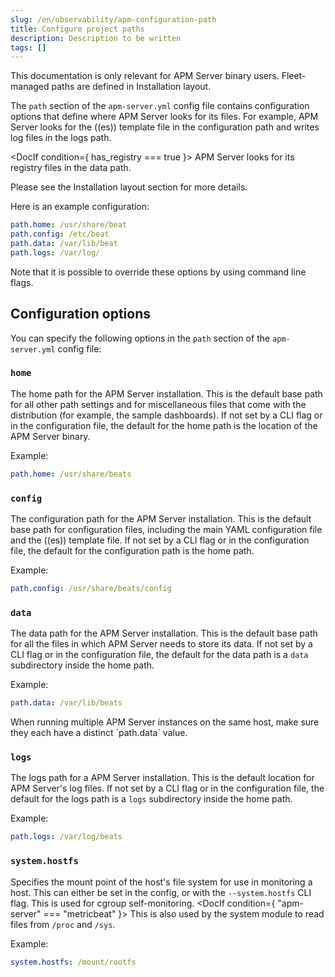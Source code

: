 ```yaml
---
slug: /en/observability/apm-configuration-path
title: Configure project paths
description: Description to be written
tags: []
---
```



<div id="apm-configuration-path"></div>

<ApmSupportOverview binary={true} fleet={false}>
  This documentation is only relevant for APM Server binary users.
  Fleet-managed paths are defined in <DocLink slug="/en/observability/apm-directory-layout">Installation layout</DocLink>.
</ApmSupportOverview>

The `path` section of the `apm-server.yml` config file contains configuration
options that define where APM Server looks for its files. For example, APM Server
looks for the ((es)) template file in the configuration path and writes
log files in the logs path.


<DocIf condition={ has_registry === true }>
APM Server looks for its registry files in the data path.
</DocIf>

Please see the <DocLink slug="/en/observability/apm-directory-layout">Installation layout</DocLink> section for more details.

Here is an example configuration:

```yaml
path.home: /usr/share/beat
path.config: /etc/beat
path.data: /var/lib/beat
path.logs: /var/log/
```

Note that it is possible to override these options by using command line flags.

<div id="configuration_options"></div>

## Configuration options

You can specify the following options in the `path` section of the `apm-server.yml` config file:

<div id="`home`"></div>

### `home`

The home path for the APM Server installation. This is the default base path for all
other path settings and for miscellaneous files that come with the distribution (for example, the
sample dashboards). If not set by a CLI flag or in the configuration file, the default
for the home path is the location of the APM Server binary.

Example:

```yaml
path.home: /usr/share/beats
```

<div id="`config`"></div>

### `config`

The configuration path for the APM Server installation. This is the default base path
for configuration files, including the main YAML configuration file and the
((es)) template file. If not set by a CLI flag or in the configuration file, the default for the
configuration path is the home path.

Example:

```yaml
path.config: /usr/share/beats/config
```

<div id="`data`"></div>

### `data`

The data path for the APM Server installation. This is the default base path for all
the files in which APM Server needs to store its data. If not set by a CLI
flag or in the configuration file, the default for the data path is a `data`
subdirectory inside the home path.

Example:

```yaml
path.data: /var/lib/beats
```

<DocCallOut title="Tip">
When running multiple APM Server instances on the same host, make sure they
each have a distinct `path.data` value.
</DocCallOut>

<div id="`logs`"></div>

### `logs`

The logs path for a APM Server installation. This is the default location for APM Server's
log files. If not set by a CLI flag or in the configuration file, the default
for the logs path is a `logs` subdirectory inside the home path.

Example:

```yaml
path.logs: /var/log/beats
```

<div id="`system.hostfs`"></div>

### `system.hostfs`

Specifies the mount point of the host's file system for use in monitoring a host.
This can either be set in the config, or with the `--system.hostfs` CLI flag. This is used for cgroup self-monitoring.
<DocIf condition={ "apm-server" === "metricbeat" }>
This is also used by the system module to read files from `/proc` and `/sys`.
</DocIf>

Example:

```yaml
system.hostfs: /mount/rootfs
```
